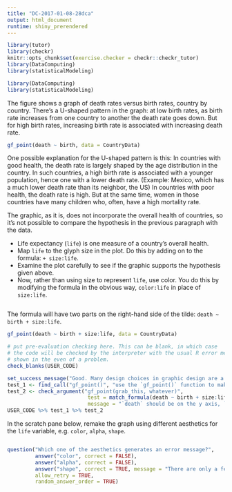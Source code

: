 ```yaml
---
title: "DC-2017-01-08-28dca"
output: html_document
runtime: shiny_prerendered
---
```


```r
library(tutor)
library(checkr)
knitr::opts_chunk$set(exercise.checker = checkr::checkr_tutor)
library(DataComputing)
library(statisticalModeling)
```

```r
library(DataComputing)
library(statisticalModeling)
```

The figure shows a graph of death rates versus birth rates, country by country. There's a U-shaped pattern in the graph: at low birth rates, as birth rate increases from one country to another the death rate goes down. But for high birth rates, increasing birth rate is associated with increasing death rate.

```r
gf_point(death ~ birth, data = CountryData)
```

One possible explanation for the U-shaped pattern is this: In countries with good health, the death rate is largely shaped by the age distribution in the country. In such countries, a high birth rate is associated with a younger population, hence one with a lower death rate. (Example: Mexico, which has a much lower death rate than its neighbor, the US) In countries with poor health, the death rate is high. But at the same time, women in those countries have many children who, often, have a high mortality rate.

The graphic, as it is, does not incorporate the overall health of countries, so it's not possible to compare the hypothesis in the previous paragraph with the data.

- Life expectancy (`life`) is one measure of a country's overall health.
- Map `life` to the glyph size in the plot. Do this by adding on to the formula: `+ size:life`.
- Examine the plot carefully to see if the graphic supports the hypothesis given above.
- Now, rather than using size to represent `life`, use color. You do this by modifying the formula in the obvious way, `color:life` in place of `size:life`.


```r

```

<!-- narrative to wrap up (if any) goes here -->

<div id="DC-2017-01-08-28dca-hint">
The formula will have two parts on the right-hand side of the tilde: `death ~ birth + size:life`. 
</div>


```r
gf_point(death ~ birth + size:life, data = CountryData)
```

```r
# put pre-evaluation checking here. This can be blank, in which case
# the code will be checked by the interpreter with the usual R error messages
# shown in the even of a problem.
check_blanks(USER_CODE)
```

```r
set_success_message("Good. Many design choices in graphic design are a matter of mapping variables to the aesthetic properties of glyphs.  In the `gf_` function formulas, the variable on the left of the tilde determines the variable mapped to y. The first variable on the right sets the variable to be mapped to x. Then other aesthetics are set by pairs in the form aethetic:variable, for instance `size:life` or `color:life`.") # change as you like
test_1 <- find_call("gf_point()", "use the `gf_point()` function to make a scatter plot.")
test_2 <- check_argument("gf_point(grab_this, whatever)",
                          test = match_formula(death ~ birth + size:life),
                          message = "`death` should be on the y axis, `birth` on the x axis, and `life` should be mapped to the size aesthetic.")
USER_CODE %>% test_1 %>% test_2
```

In the scratch pane below, remake the graph using different aesthetics for the `life` variable, e.g. `color`, `alpha`, `shape`.

```r

```

```r
question("Which one of the aesthetics generates an error message?",
         answer("color", correct = FALSE),
         answer("alpha", correct = FALSE),
         answer("shape", correct = TRUE, message = "There are only a few different shapes, so shape is not a good aesthetic to represent a quantitative variable with many levels. On the other hand, color, alpha, and size can be varied continuously."),
         allow_retry = TRUE,
         random_answer_order = TRUE)
```

